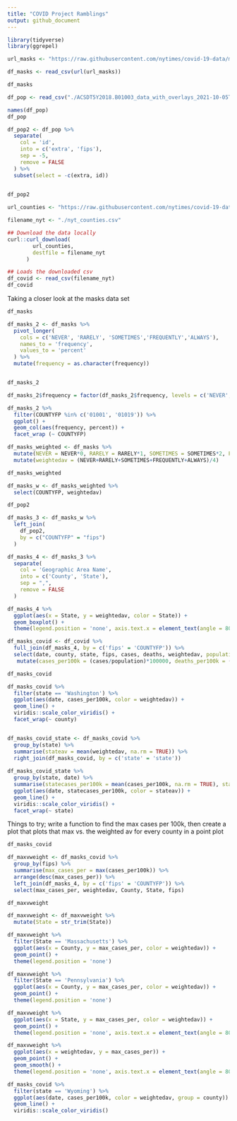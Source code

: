 ```yaml
---
title: "COVID Project Ramblings"
output: github_document
---
```


```r
library(tidyverse)
library(ggrepel)

```


```r
url_masks <- "https://raw.githubusercontent.com/nytimes/covid-19-data/master/mask-use/mask-use-by-county.csv"

df_masks <- read_csv(url(url_masks))

df_masks
```


```r
df_pop <- read_csv("./ACSDT5Y2018.B01003_data_with_overlays_2021-10-05T112340.csv", skip = 1)

names(df_pop)
df_pop

df_pop2 <- df_pop %>%
  separate(
    col = 'id',
    into = c('extra', 'fips'),
    sep = -5,
    remove = FALSE
  ) %>%
  subset(select = -c(extra, id))
  

df_pop2
```


```r
url_counties <- "https://raw.githubusercontent.com/nytimes/covid-19-data/master/us-counties.csv"

filename_nyt <- "./nyt_counties.csv"

## Download the data locally
curl::curl_download(
        url_counties,
        destfile = filename_nyt
      )

## Loads the downloaded csv
df_covid <- read_csv(filename_nyt)
df_covid

```
Taking a closer look at the masks data set

```r

df_masks

df_masks_2 <- df_masks %>%
  pivot_longer(
    cols = c('NEVER', 'RARELY', 'SOMETIMES','FREQUENTLY','ALWAYS'),
    names_to = 'frequency',
    values_to = 'percent'
  ) %>%
  mutate(frequency = as.character(frequency))


df_masks_2

df_masks_2$frequency = factor(df_masks_2$frequency, levels = c('NEVER', 'RARELY', 'SOMETIMES','FREQUENTLY','ALWAYS'), ordered = TRUE)

df_masks_2 %>%
  filter(COUNTYFP %in% c('01001', '01019')) %>%
  ggplot() +
  geom_col(aes(frequency, percent)) +
  facet_wrap (~ COUNTYFP)
```

```r
df_masks_weighted <- df_masks %>%
  mutate(NEVER = NEVER*0, RARELY = RARELY*1, SOMETIMES = SOMETIMES*2, FREQUENTLY = FREQUENTLY*3, ALWAYS = ALWAYS*4) %>%
  mutate(weightedav = (NEVER+RARELY+SOMETIMES+FREQUENTLY+ALWAYS)/4)

df_masks_weighted

df_masks_w <- df_masks_weighted %>%
  select(COUNTYFP, weightedav)

df_pop2

df_masks_3 <- df_masks_w %>%
  left_join(
    df_pop2,
    by = c("COUNTYFP" = "fips")
  )

df_masks_4 <- df_masks_3 %>%
  separate(
    col = 'Geographic Area Name',
    into = c('County', 'State'),
    sep = ",",
    remove = FALSE
  )

df_masks_4 %>%
  ggplot(aes(x = State, y = weightedav, color = State)) +
  geom_boxplot() +
  theme(legend.position = 'none', axis.text.x = element_text(angle = 80, hjust = 1))

df_masks_covid <- df_covid %>%
  full_join(df_masks_4, by = c('fips' = 'COUNTYFP')) %>%
  select(date, county, state, fips, cases, deaths, weightedav, population = 'Estimate!!Total') %>%
   mutate(cases_per100k = (cases/population)*100000, deaths_per100k = (deaths/population)*100000)

df_masks_covid

df_masks_covid %>%
  filter(state == 'Washington') %>%
  ggplot(aes(date, cases_per100k, color = weightedav)) +
  geom_line() +
  viridis::scale_color_viridis() +
  facet_wrap(~ county)


df_masks_covid_state <- df_masks_covid %>%
  group_by(state) %>%
  summarise(stateav = mean(weightedav, na.rm = TRUE)) %>%
  right_join(df_masks_covid, by = c('state' = 'state'))
  
df_masks_covid_state %>%
  group_by(state, date) %>%
  summarise(statecases_per100k = mean(cases_per100k, na.rm = TRUE), stateav = stateav) %>%
  ggplot(aes(date, statecases_per100k, color = stateav)) +
  geom_line() +
  viridis::scale_color_viridis() +
  facet_wrap(~ state)

```

Things to try;
write a function to find the max cases per 100k, then create a plot that plots that max vs. the weighted av for every county in a point plot

```r
df_masks_covid

df_maxvweight <- df_masks_covid %>%
  group_by(fips) %>%
  summarise(max_cases_per = max(cases_per100k)) %>%
  arrange(desc(max_cases_per)) %>%
  left_join(df_masks_4, by = c('fips' = 'COUNTYFP')) %>%
  select(max_cases_per, weightedav, County, State, fips)

df_maxvweight

df_maxvweight <- df_maxvweight %>% 
  mutate(State = str_trim(State))

df_maxvweight %>%
  filter(State == 'Massachusetts') %>%
  ggplot(aes(x = County, y = max_cases_per, color = weightedav)) +
  geom_point() +
  theme(legend.position = 'none')

df_maxvweight %>%
  filter(State == 'Pennsylvania') %>%
  ggplot(aes(x = County, y = max_cases_per, color = weightedav)) +
  geom_point() +
  theme(legend.position = 'none')

df_maxvweight %>%
  ggplot(aes(x = State, y = max_cases_per, color = weightedav)) +
  geom_point() +
  theme(legend.position = 'none', axis.text.x = element_text(angle = 80, hjust = 1))

df_maxvweight %>%
  ggplot(aes(x = weightedav, y = max_cases_per)) +
  geom_point() +
  geom_smooth() +
  theme(legend.position = 'none', axis.text.x = element_text(angle = 80, hjust = 1))
```

```r
df_masks_covid %>%
  filter(state == 'Wyoming') %>%
  ggplot(aes(date, cases_per100k, color = weightedav, group = county)) +
  geom_line() +
  viridis::scale_color_viridis()
```

